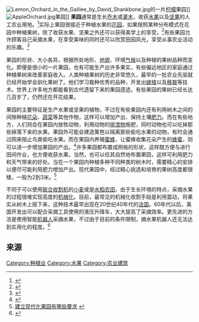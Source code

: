 [[Image:Lemon_Orchard_in_the_Galilee_by_David_Shankbone.jpg|thumb]]的一片[[柠檬|柠檬]]果园]]
[[File:AppleOrchard.jpg|thumb]]果园]]
'''果园'''通常是生长[[乔木|乔木]]或[[灌木|灌木]]，收获[[水果|水果]]以及[[坚果|坚果]]的人工农业用地。<ref>{{Cite web |url=http://www.thefreedictionary.com/orchard |title=or·chard |access-date=2013-07-04 |archive-date=2021-03-23 |archive-url=https://web.archive.org/web/20210323221139/https://www.thefreedictionary.com/orchard |dead-url=no }}</ref>实际上果园很接近于种植水果的[[花园|花园]]，如果按照某种分布模式在花园中种植果树，除了收获水果、坚果之外还可以获得美学上的享受。<ref>{{cite book|title=Practical Orchard Plans and Methods: How to Begin and Carry on the Work |author= Luther Burbank|publisher=The Minerva Group|isbn=1-4147-0141-1}}</ref>有些果园允许顾客自己采摘水果，在享受美味的同时还可以欣赏田园风光，享受从事农业活动的乐趣。<ref>{{Cite web |url=http://www.agri.ac.cn/news/2008521/42749.html |title=怎样建观光果园 |access-date=2013-07-04 |archive-date=2020-05-17 |archive-url=https://web.archive.org/web/20200517113423/http://www.agri.ac.cn/news/2008521/42749.html |dead-url=no }}</ref>

果园的形状、大小各异，根据所处地形、[[地貌|地貌]]、环境[[气候|气候]]以及种植的果树品种而变化。即便是很小的一片果园，也有可能生产出许多果实，有些偏远地区的家庭通过种植果树来改善家庭收入。人类种植果树的历史非常悠久，最早的一批农业先驱就已经开始学会驯化果树了。他们学习栽种优秀的品种，开发出[[嫁接|嫁接]]以及[[移栽|移栽]]等技术。世界上许多地方都能看到古代遗留下来的果园遗迹。有些果园的果树已经长达几百岁了，仍然还在开花结果。

果园的主要特征是生产水果或坚果的植物，不过在有些果园内还有利用树木之间的间隙种植[[花朵|花朵]]、[[蔬菜|蔬菜]]等其他作物，这样可以增加产出、保持土壤[[肥力|肥力]]。而在有些地方，人们则会在果园内放牧动物，利用动物的[[排泄物|排泄物]]施肥，同时动物也可以吃掉那些掉落下来的水果。果园外可能会建造篱笆以隔离那些偷吃水果的动物，有时会通过网来阻止鸟类偷吃水果。而在果园内养殖[[蜜蜂|蜜蜂]]，让蜜蜂收集花朵产生的[[蜂蜜|蜂蜜]]，则可以进一步增加果园的产出。<ref>{{Cite web |url=http://www.wisegeek.com/what-is-an-orchard.htm |title=What is an Orchard? |access-date=2013-07-04 |archive-date=2021-01-24 |archive-url=https://web.archive.org/web/20210124164403/https://www.wisegeek.com/what-is-an-orchard.htm |dead-url=no }}</ref>许多果园都布置成网格的形状，这样既方便与进行田间作业，也方便收获水果。当然，也可以任其自然地布置果园，这样可利用肥力和天气带来的好处。当在一个果园内种植多种不同种类的树木时，需要精心的安排以便尽可能利用肥力增加产出。现代果园中，经过精心挑选和培育的果树高度都很矮，一般为2到3米。<ref>[http://www.lnagri.gov.cn/zz103.htm 建立现代化果园有哪些要求] {{webarchive|url=https://web.archive.org/web/20151222120337/http://www.lnagri.gov.cn/zz103.htm |date=2015-12-22 }}</ref>

不同于可以使用[[联合收割机|联合收割机]]的[[小麦|小麦]]或是[[水稻|水稻]][[农田|农田]]，由于生长环境的特点，采摘水果的过程很难实现高度的[[机械化|机械化]]。目前，最常见的机械化收割手段是利用震动，将果实从树木上摇下来，这种技术最早出现在20世纪40年代的[[法国|法国]]。60年代以后，美国开发出可以配合采摘工具使用的液压升降车，大大提高了采摘效率。更先进的方法是使用智能[[机器人|机器人]]采摘水果，不过由于目前的条件限制，摘水果机器人还无法达到实用化的程度。<ref>{{cite journal | | author = 蓝峰、 苏子昊、黎子明、谢舒 | title = 果园采摘机械的现状及发展趋势 | journal =
农机化研究 | volume = 32 | issue = 11 | pages =249-252| year = 2010 | id = 1003－188X（2010）11－0249－04}}</ref>

==来源==
{{Reflist|2}}

{{園藝}}
{{農業}}

{{Authority control}}
[[Category:种植业|Category:种植业]]
[[Category:水果|Category:水果]]
[[Category:农业建筑|Category:农业建筑]]